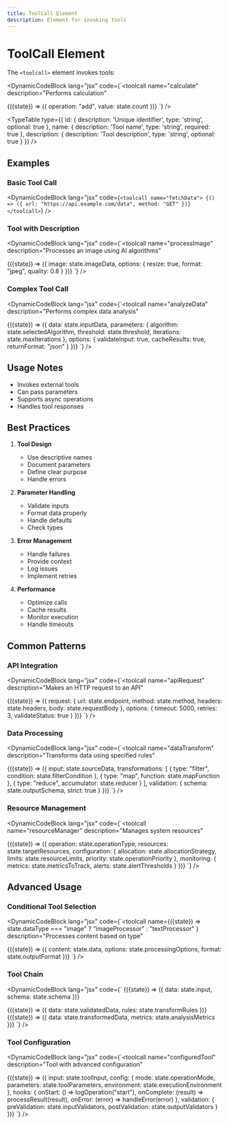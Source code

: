 ```yaml
---
title: ToolCall Element
description: Element for invoking tools
---
```



# ToolCall Element

The `<toolcall>` element invokes tools:

<DynamicCodeBlock lang="jsx" code={`<toolcall
  name="calculate"
  description="Performs calculation"
>
  {({state}) => ({
    operation: "add",
    value: state.count
  })}
</toolcall>`} />

<TypeTable
  type={{
    id: {
      description: 'Unique identifier',
      type: 'string',
      optional: true
    },
    name: {
      description: 'Tool name',
      type: 'string',
      required: true
    },
    description: {
      description: 'Tool description',
      type: 'string',
      optional: true
    }
  }}
/>

## Examples

### Basic Tool Call

<DynamicCodeBlock lang="jsx" code={`<toolcall name="fetchData">
  {() => ({
    url: "https://api.example.com/data",
    method: "GET"
  })}
</toolcall>`} />

### Tool with Description

<DynamicCodeBlock lang="jsx" code={`<toolcall 
  name="processImage"
  description="Processes an image using AI algorithms"
>
  {({state}) => ({
    image: state.imageData,
    options: {
      resize: true,
      format: "jpeg",
      quality: 0.8
    }
  })}
</toolcall>`} />

### Complex Tool Call

<DynamicCodeBlock lang="jsx" code={`<toolcall 
  name="analyzeData"
  description="Performs complex data analysis"
>
  {({state}) => ({
    data: state.inputData,
    parameters: {
      algorithm: state.selectedAlgorithm,
      threshold: state.threshold,
      iterations: state.maxIterations
    },
    options: {
      validateInput: true,
      cacheResults: true,
      returnFormat: "json"
    }
  })}
</toolcall>`} />

## Usage Notes

- Invokes external tools
- Can pass parameters
- Supports async operations
- Handles tool responses

## Best Practices

1. **Tool Design**
   - Use descriptive names
   - Document parameters
   - Define clear purpose
   - Handle errors

2. **Parameter Handling**
   - Validate inputs
   - Format data properly
   - Handle defaults
   - Check types

3. **Error Management**
   - Handle failures
   - Provide context
   - Log issues
   - Implement retries

4. **Performance**
   - Optimize calls
   - Cache results
   - Monitor execution
   - Handle timeouts

## Common Patterns

### API Integration

<DynamicCodeBlock lang="jsx" code={`<toolcall 
  name="apiRequest"
  description="Makes an HTTP request to an API"
>
  {({state}) => ({
    request: {
      url: state.endpoint,
      method: state.method,
      headers: state.headers,
      body: state.requestBody
    },
    options: {
      timeout: 5000,
      retries: 3,
      validateStatus: true
    }
  })}
</toolcall>`} />

### Data Processing

<DynamicCodeBlock lang="jsx" code={`<toolcall 
  name="dataTransform"
  description="Transforms data using specified rules"
>
  {({state}) => ({
    input: state.sourceData,
    transformations: [
      { type: "filter", condition: state.filterCondition },
      { type: "map", function: state.mapFunction },
      { type: "reduce", accumulator: state.reducer }
    ],
    validation: {
      schema: state.outputSchema,
      strict: true
    }
  })}
</toolcall>`} />

### Resource Management

<DynamicCodeBlock lang="jsx" code={`<toolcall 
  name="resourceManager"
  description="Manages system resources"
>
  {({state}) => ({
    operation: state.operationType,
    resources: state.targetResources,
    configuration: {
      allocation: state.allocationStrategy,
      limits: state.resourceLimits,
      priority: state.operationPriority
    },
    monitoring: {
      metrics: state.metricsToTrack,
      alerts: state.alertThresholds
    }
  })}
</toolcall>`} />

## Advanced Usage

### Conditional Tool Selection

<DynamicCodeBlock lang="jsx" code={`<toolcall 
  name={({state}) => 
    state.dataType === "image" ? "imageProcessor" : "textProcessor"
  }
  description="Processes content based on type"
>
  {({state}) => ({
    content: state.data,
    options: state.processingOptions,
    format: state.outputFormat
  })}
</toolcall>`} />

### Tool Chain

<DynamicCodeBlock lang="jsx" code={`<state id="processingChain">
  <toolcall name="validateInput">
    {({state}) => ({
      data: state.input,
      schema: state.schema
    })}
  </toolcall>
  
  <toolcall name="transform">
    {({state}) => ({
      data: state.validatedData,
      rules: state.transformRules
    })}
  </toolcall>
  
  <toolcall name="analyze">
    {({state}) => ({
      data: state.transformedData,
      metrics: state.analysisMetrics
    })}
  </toolcall>
</state>`} />

### Tool Configuration

<DynamicCodeBlock lang="jsx" code={`<toolcall 
  name="configuredTool"
  description="Tool with advanced configuration"
>
  {({state}) => ({
    input: state.toolInput,
    config: {
      mode: state.operationMode,
      parameters: state.toolParameters,
      environment: state.executionEnvironment
    },
    hooks: {
      onStart: () => logOperation("start"),
      onComplete: (result) => processResult(result),
      onError: (error) => handleError(error)
    },
    validation: {
      preValidation: state.inputValidators,
      postValidation: state.outputValidators
    }
  })}
</toolcall>`} />
